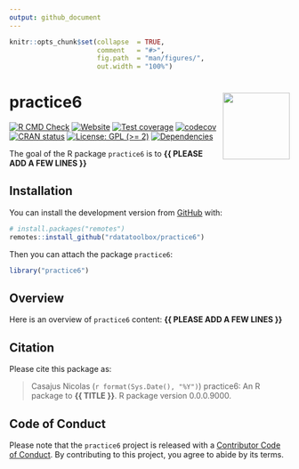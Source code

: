 ```yaml
---
output: github_document
---
```


<!-- README.md is generated from README.Rmd. Please edit that file -->


```r
knitr::opts_chunk$set(collapse  = TRUE,
                      comment   = "#>",
                      fig.path  = "man/figures/",
                      out.width = "100%")
```



practice6 <img src="man/figures/package-sticker.png" align="right" style="float:right; height:120px;"/>
=========================================================

<!-- badges: start -->
[![R CMD Check](https://github.com/rdatatoolbox/practice6/actions/workflows/R-CMD-check.yaml/badge.svg)](https://github.com/rdatatoolbox/practice6/actions/workflows/R-CMD-check.yaml)
[![Website](https://github.com/rdatatoolbox/practice6/actions/workflows/pkgdown.yaml/badge.svg)](https://github.com/rdatatoolbox/practice6/actions/workflows/pkgdown.yaml)
[![Test coverage](https://github.com/rdatatoolbox/practice6/actions/workflows/test-coverage.yaml/badge.svg)](https://github.com/rdatatoolbox/practice6/actions/workflows/test-coverage.yaml)
[![codecov](https://codecov.io/gh/rdatatoolbox/practice6/branch/main/graph/badge.svg)](https://codecov.io/gh/rdatatoolbox/practice6)
[![CRAN status](https://www.r-pkg.org/badges/version/practice6)](https://CRAN.R-project.org/package=practice6)
[![License: GPL (>= 2)](https://img.shields.io/badge/License-GPL%20%28%3E%3D%202%29-blue.svg)](https://choosealicense.com/licenses/gpl-2.0/)
[![Dependencies](https://img.shields.io/badge/dependencies-0/0-brightgreen?style=flat)](#)
<!-- badges: end -->


The goal of the R package `practice6` is to **{{ PLEASE ADD A FEW LINES }}**



## Installation

You can install the development version from [GitHub](https://github.com/) with:

```r
# install.packages("remotes")
remotes::install_github("rdatatoolbox/practice6")
```

Then you can attach the package `practice6`:

```r
library("practice6")
```



## Overview

Here is an overview of `practice6` content: **{{ PLEASE ADD A FEW LINES }}**



## Citation

Please cite this package as: 

> Casajus Nicolas (`r format(Sys.Date(), "%Y")`) practice6: An R 
package to **{{ TITLE }}**. R package version 0.0.0.9000.



## Code of Conduct

Please note that the `practice6` project is released with a 
[Contributor Code of Conduct](https://contributor-covenant.org/version/2/0/CODE_OF_CONDUCT.html). 
By contributing to this project, you agree to abide by its terms.
